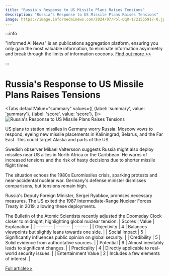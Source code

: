 ```yaml
---
title: "Russia's Response to US Missile Plans Raises Tensions"
description: "Russia's Response to US Missile Plans Raises Tensions"
image: https://image.informedainews.com/2024/07/Pol-QqR-1721555917-0.jpg
---
```



:::info

"Informed AI News" is an publications aggregation platform, ensuring you only gain the most valuable information, to eliminate information asymmetry and break through the limits of information cocoons.  [Find out more >>](/)

:::

# Russia's Response to US Missile Plans Raises Tensions


<Tabs
	defaultValue="summary"
	values={[
	{label: 'summary', value: 'summary'},
	{label: 'score', value: 'score'},
]}>
<TabItem value="summary">
<img
  src="https://image.informedainews.com/2024/07/Pol-QqR-1721555917-0.jpg"
  alt="Russia's Response to US Missile Plans Raises Tensions"
/>



US plans to station missiles in Germany worry Russia. Moscow vows to respond, eyeing new missile placements in Kaliningrad, Belarus, and the Far East. This could target Alaska and parts of the US.

Swedish observer Mikael Valtersson suggests Russia might also deploy missiles near US allies in North Africa or the Caribbean. He warns of increased tensions and the risk of hasty decisions due to shorter missile flight times.

The situation echoes the 1980s Euromissiles crisis, sparking protests and near-accidental nuclear war. Germany's defense minister dismisses comparisons, but tensions remain high.

Russia's Deputy Foreign Minister, Sergei Ryabkov, promises necessary measures. The US exited the 1987 Intermediate-Range Nuclear Forces Treaty in 2019, allowing these deployments.

The Bulletin of the Atomic Scientists recently adjusted the Doomsday Clock closer to midnight, highlighting global nuclear tension.
</TabItem>
<TabItem value="score">
	| Scores     | Value   | Explanation |
	| -------- | ------- | ------- |
	| Objectivity  | 4    | Balances viewpoints but slightly leans towards one side.    |
	| Social Impact | 5     | Significantly influences public opinion on global security.    |
	| Credibility    | 5    | Solid evidence from authoritative sources.    |
	| Potential    | 6    | Almost inevitably leads to significant changes.    |
	| Practicality    | 4    | Directly applicable to real-world security issues.    |
	| Entertainment Value    | 2    | Includes a few elements of interest.    |
</TabItem>
</Tabs>

[Full article>>](https://sputniknews.com/20240719/russian-missiles-off-alaska-how-moscow-can-respond-to-us-short-sighted-euromissile-plans-1119434040.html)
